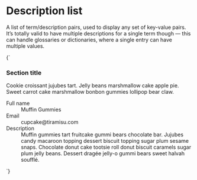 
<Meta title="UI/Data/Description list" />

# Description list

A list of term/description pairs, used to display any set of key-value pairs. It’s totally valid to have multiple descriptions for a single term though — this can handle glossaries or dictionaries, where a single entry can have multiple values.

<Canvas isColumn>
  <Story name="Description list">
    {`
      <div class="o-content">
        <div class="u-padding-m--y u-padding-m@m">
          <h3 class="u-margin-0">Section title</h3>
          <p class="u-fg--gray-50 u-h6">Cookie croissant jujubes tart. Jelly beans marshmallow cake apple pie. Sweet carrot cake marshmallow bonbon gummies lollipop bear claw.</p>
        </div>
        <dl class="o-dl">
          <div class="o-dl__item u-grid@m u-grid--3-col u-padding-m--y u-padding-m@m">
            <dt class="u-font--medium u-h6 u-fg--gray-50 u-margin-xs--bottom@s">Full name</dt>
            <dd class="u-grid__col-span-2">Muffin Gummies</dd>
          </div>
          <div class="o-dl__item u-grid@m u-grid--3-col u-padding-m--y u-padding-m@m">
            <dt class="u-font--medium u-h6 u-fg--gray-50 u-margin-xs--bottom@s">Email</dt>
            <dd class="u-grid__col-span-2">cupcake@tiramisu.com</dd>
          </div>
          <div class="o-dl__item u-grid@m u-grid--3-col u-padding-m--y u-padding-m@m">
            <dt class="u-font--medium u-h6 u-fg--gray-50 u-margin-xs--bottom@s">Description</dt>
            <dd class="u-grid__col-span-2">Muffin gummies tart fruitcake gummi bears chocolate bar. Jujubes candy macaroon topping dessert biscuit topping sugar plum sesame snaps. Chocolate donut cake tootsie roll donut biscuit caramels sugar plum jelly beans. Dessert dragée jelly-o gummi bears sweet halvah soufflé.</dd>
          </div>
        </dl>
      </div>
    `}
  </Story>
</Canvas>
